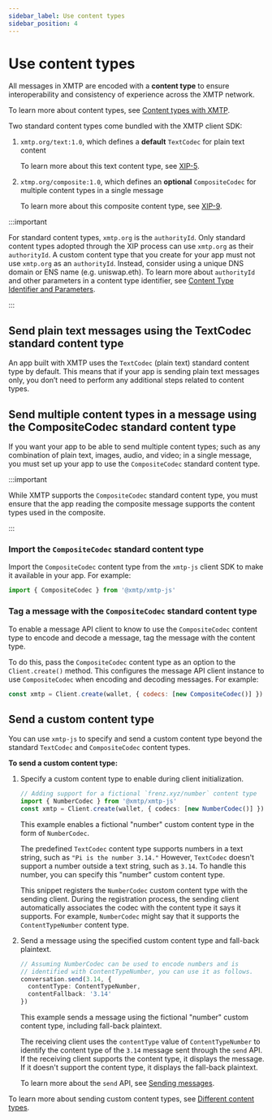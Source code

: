 ```yaml
---
sidebar_label: Use content types
sidebar_position: 4
---
```


# Use content types

All messages in XMTP are encoded with a **content type** to ensure interoperability and consistency of experience across the XMTP network.

To learn more about content types, see [Content types with XMTP](/docs/dev-concepts/content-types).

Two standard content types come bundled with the XMTP client SDK:

1. `xmtp.org/text:1.0`, which defines a **default** `TextCodec` for plain text content  

   To learn more about this text content type, see [XIP-5](https://github.com/xmtp/XIPs/blob/ae6fc638332f57f918d82a096f69b1e79df0bd0a/XIPs/xip-5-message-content-types.md#xmtporgtext).

2. `xtmp.org/composite:1.0`, which defines an **optional** `CompositeCodec` for multiple content types in a single message  

   To learn more about this composite content type, see [XIP-9](https://github.com/xmtp/XIPs/blob/ae6fc638332f57f918d82a096f69b1e79df0bd0a/XIPs/xip-9-composite-content-type.md).

:::important

For standard content types, `xmtp.org` is the `authorityId`. Only standard content types adopted through the XIP process can use `xmtp.org` as their `authorityId`. A custom content type that you create for your app must not use `xmtp.org` as an `authorityId`. Instead, consider using a unique DNS domain or ENS name (e.g. uniswap.eth). To learn more about `authorityId` and other parameters in a content type identifier, see [Content Type Identifier and Parameters](https://github.com/xmtp/XIPs/blob/ae6fc638332f57f918d82a096f69b1e79df0bd0a/XIPs/xip-5-message-content-types.md#content-type-identifier-and-parameters).

:::

## Send plain text messages using the TextCodec standard content type

An app built with XMTP uses the `TextCodec` (plain text) standard content type by default. This means that if your app is sending plain text messages only, you don’t need to perform any additional steps related to content types.

## Send multiple content types in a message using the CompositeCodec standard content type

If you want your app to be able to send multiple content types; such as any combination of plain text, images, audio, and video; in a single message, you must set up your app to use the `CompositeCodec` standard content type.

:::important

While XMTP supports the `CompositeCodec` standard content type, you must ensure that the app reading the composite message supports the content types used in the composite.

:::

### Import the `CompositeCodec` standard content type

Import the `CompositeCodec` content type from the `xmtp-js` client SDK to make it available in your app. For example:

```javascript
import { CompositeCodec } from '@xmtp/xmtp-js'
```

### Tag a message with the `CompositeCodec` standard content type

To enable a message API client to know to use the `CompositeCodec` content type to encode and decode a message, tag the message with the content type.

To do this, pass the `CompositeCodec` content type as an option to the `Client.create()` method. This configures the message API client instance to use `CompositeCodec` when encoding and decoding messages. For example:

```javascript
const xmtp = Client.create(wallet, { codecs: [new CompositeCodec()] })
```

## Send a custom content type

You can use `xmtp-js` to specify and send a custom content type beyond the standard `TextCodec` and `CompositeCodec` content types.

**To send a custom content type:**

1. Specify a custom content type to enable during client initialization.

    ```typescript
    // Adding support for a fictional `frenz.xyz/number` content type
    import { NumberCodec } from '@xmtp/xmtp-js'
    const xmtp = Client.create(wallet, { codecs: [new NumberCodec()] })
    ```

    This example enables a fictional "number" custom content type in the form of `NumberCodec`.

    The predefined `TextCodec` content type supports numbers in a text string, such as `"Pi is the number 3.14."` However, `TextCodec` doesn't support a number outside a text string, such as `3.14`. To handle this number, you can specify this "number" custom content type.

    This snippet registers the `NumberCodec` custom content type with the sending client. During the registration process, the sending client automatically associates the codec with the content type it says it supports. For example, `NumberCodec` might say that it supports the `ContentTypeNumber` content type.

2. Send a message using the specified custom content type and fall-back plaintext.

    ```typescript
    // Assuming NumberCodec can be used to encode numbers and is
    // identified with ContentTypeNumber, you can use it as follows.
    conversation.send(3.14, {
      contentType: ContentTypeNumber,
      contentFallback: '3.14'
    })
    ```

    This example sends a message using the fictional "number" custom content type, including fall-back plaintext.

    The receiving client uses the `contentType` value of `ContentTypeNumber` to identify the content type of the `3.14` message sent through the `send` API. If the receiving client supports the content type, it displays the message. If it doesn't support the content type, it displays the fall-back plaintext.

    To learn more about the `send` API, see [Sending messages](quickstart#sending-messages).
    <!--reference docs are now missing the pre-existing sendMessage topic: https://xmtp.org/docs/client-sdk/javascript/reference/classes/Client#sendmessage. We have an open eng issue to fix this. In the meantime,linking here.-->

To learn more about sending custom content types, see [Different content types](https://github.com/xmtp/xmtp-js/blob/4157fadd80bce80c8094135f3e47d3856515468f/README.md#different-types-of-content).
